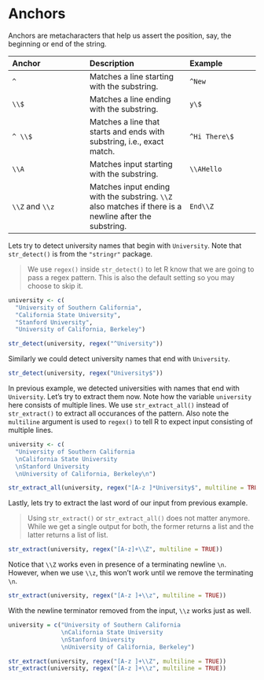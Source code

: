# Anchors {#anchors}

Anchors are metacharacters that help us assert the position, say, the beginning 
or end of the string.

| Anchor   | Description | Example | 
|:---------|:------------|:--------|
| `^` | Matches a line starting with the substring.| `^New` |
| `\\$` | Matches a line ending with the substring.| `y\$` |
| `^ \\$` | Matches a line that starts and ends with substring, i.e., exact match.| `^Hi There\$` |
| `\\A` | Matches input starting with the substring.| `\\AHello` |
| `\\Z` and `\\z` | Matches input ending with the substring. `\\Z` also matches if there is a newline after the substring.| `End\\Z` |

Lets try to detect university names that begin with `University`. Note that
`str_detect()` is from the `"stringr"` package. 

> We use `regex()` inside `str_detect()` to let R know that we are going to 
pass a regex pattern. This is also the default setting so you may choose to 
skip it.

```r
university <- c(
  "University of Southern California", 
  "California State University", 
  "Stanford University", 
  "University of California, Berkeley")

str_detect(university, regex("^University"))
```

Similarly we could detect university names that end with `University`. 

```r
str_detect(university, regex("University$"))
```

In previous example, we detected universities with names that end with 
`University`. Let's try to extract them now.  Note how the variable `university` 
here consists of multiple lines. We use `str_extract_all()` instead of 
`str_extract()` to extract all occurances of the pattern. Also note the 
`multiline` argument is used to `regex()` to tell R to expect input consisting 
of multiple lines.

```r
university <- c(
  "University of Southern California
  \nCalifornia State University
  \nStanford University
  \nUniversity of California, Berkeley\n")

str_extract_all(university, regex("[A-z ]*University$", multiline = TRUE))
```

Lastly, lets try to extract the last word of our input from previous example. 

> Using `str_extract()` or `str_extract_all()` does not matter anymore. While we 
> get a single output for both, the former returns a list and the latter 
> returns a list of list.

```r
str_extract(university, regex("[A-z]+\\Z", multiline = TRUE))
```

Notice that `\\Z` works even in presence of a terminating newline `\n`. 
However, when we use `\\z`, this won't work until we remove the terminating 
`\n`.

```r
str_extract(university, regex("[A-z ]+\\z", multiline = TRUE))
```

With the newline terminator removed from the input, `\\z` works just as well.

```r
university = c("University of Southern California
               \nCalifornia State University
               \nStanford University
               \nUniversity of California, Berkeley")

str_extract(university, regex("[A-z ]+\\Z", multiline = TRUE))
str_extract(university, regex("[A-z ]+\\z", multiline = TRUE))
```

